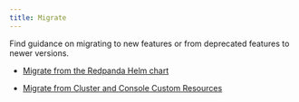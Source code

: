 ```yaml
---
title: Migrate
---
```


<head>
    <meta name="title" content="Migrate| Redpanda Docs"/>
    <meta name="description" content="Index page for migration topics related to Redpanda. Find guidance on migrating to new features or from deprecated features to newer versions."/>
    <link rel="canonical" href="https://docs.redpanda.com/docs/migrate/index/" />
</head>

Find guidance on migrating to new features or from deprecated features to newer versions.

- [Migrate from the Redpanda Helm chart](./kubernetes/helm-to-operator)

- [Migrate from Cluster and Console Custom Resources](./kubernetes/operator)